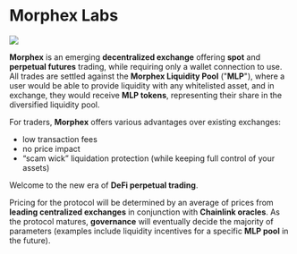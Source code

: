 # Morphex Labs

<img src="/images/Morphex_Post_00.jpg" />

**Morphex** is an emerging **decentralized exchange** offering **spot** and **perpetual futures** trading,
while requiring only a wallet connection to use. All trades are settled against the **Morphex Liquidity Pool** ("**MLP**"), where a user would be able to provide liquidity with any whitelisted asset, and in exchange, they would receive **MLP tokens**, representing their share in the diversified liquidity pool.

For traders, **Morphex** offers various advantages over existing exchanges:
- low transaction fees
- no price impact
- “scam wick” liquidation protection (while keeping full control of your assets)

Welcome to the new era of **DeFi perpetual trading**.

Pricing for the protocol will be determined by an average of prices from **leading centralized exchanges**  in conjunction with **Chainlink oracles**. As the protocol matures, **governance** will eventually decide the majority of parameters (examples include liquidity incentives for a specific **MLP pool** in the future).
